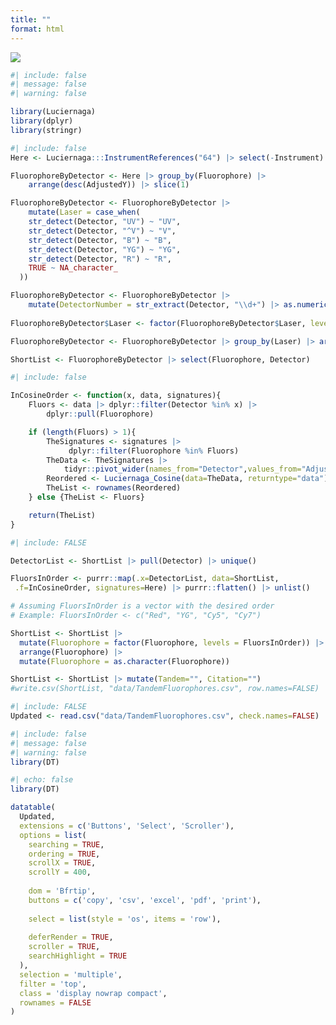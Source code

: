 ```yaml
---
title: ""
format: html
---
```


![](images/TandemMeme.png){fig-align="center"}

```r
#| include: false
#| message: false
#| warning: false

library(Luciernaga)
library(dplyr)
library(stringr)
```

```r
#| include: false
Here <- Luciernaga:::InstrumentReferences("64") |> select(-Instrument)

FluorophoreByDetector <- Here |> group_by(Fluorophore) |> 
    arrange(desc(AdjustedY)) |> slice(1)

FluorophoreByDetector <- FluorophoreByDetector |>
    mutate(Laser = case_when(
    str_detect(Detector, "UV") ~ "UV",
    str_detect(Detector, "^V") ~ "V",
    str_detect(Detector, "B") ~ "B",
    str_detect(Detector, "YG") ~ "YG",
    str_detect(Detector, "R") ~ "R",
    TRUE ~ NA_character_
  ))

FluorophoreByDetector <- FluorophoreByDetector |>
    mutate(DetectorNumber = str_extract(Detector, "\\d+") |> as.numeric())
    
FluorophoreByDetector$Laser <- factor(FluorophoreByDetector$Laser, levels=c("UV", "V", "B", "YG", "R"))

FluorophoreByDetector <- FluorophoreByDetector |> group_by(Laser) |> arrange(Laser, DetectorNumber) |> ungroup()

ShortList <- FluorophoreByDetector |> select(Fluorophore, Detector)
```

```r
#| include: false

InCosineOrder <- function(x, data, signatures){
    Fluors <- data |> dplyr::filter(Detector %in% x) |>
        dplyr::pull(Fluorophore)

    if (length(Fluors) > 1){
        TheSignatures <- signatures |>
             dplyr::filter(Fluorophore %in% Fluors)
        TheData <- TheSignatures |>
            tidyr::pivot_wider(names_from="Detector",values_from="AdjustedY")
        Reordered <- Luciernaga_Cosine(data=TheData, returntype="data")
        TheList <- rownames(Reordered)
    } else {TheList <- Fluors}

    return(TheList)
}
```

```r
#| include: FALSE

DetectorList <- ShortList |> pull(Detector) |> unique()

FluorsInOrder <- purrr::map(.x=DetectorList, data=ShortList,
 .f=InCosineOrder, signatures=Here) |> purrr::flatten() |> unlist()

# Assuming FluorsInOrder is a vector with the desired order
# Example: FluorsInOrder <- c("Red", "YG", "Cy5", "Cy7")

ShortList <- ShortList |>
  mutate(Fluorophore = factor(Fluorophore, levels = FluorsInOrder)) |>
  arrange(Fluorophore) |>
  mutate(Fluorophore = as.character(Fluorophore))

ShortList <- ShortList |> mutate(Tandem="", Citation="")
#write.csv(ShortList, "data/TandemFluorophores.csv", row.names=FALSE)
```

```r
#| include: FALSE
Updated <- read.csv("data/TandemFluorophores.csv", check.names=FALSE)
```

```r
#| include: false
#| message: false
#| warning: false
library(DT)
```

```r
#| echo: false
library(DT)

datatable(
  Updated,
  extensions = c('Buttons', 'Select', 'Scroller'),
  options = list(
    searching = TRUE,
    ordering = TRUE,
    scrollX = TRUE,
    scrollY = 400,
    
    dom = 'Bfrtip',
    buttons = c('copy', 'csv', 'excel', 'pdf', 'print'),
    
    select = list(style = 'os', items = 'row'),
    
    deferRender = TRUE,
    scroller = TRUE,
    searchHighlight = TRUE
  ),
  selection = 'multiple',
  filter = 'top',
  class = 'display nowrap compact',
  rownames = FALSE
)

```
